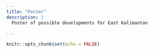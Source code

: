 ```yaml
---
title: "Poster"
description: |
  Poster of possible developments for East Kalimantan

---
```


```r
knitr::opts_chunk$set(echo = FALSE)
```




